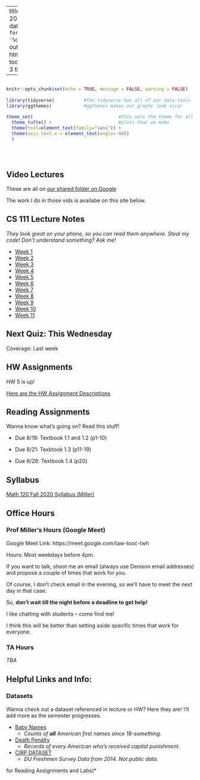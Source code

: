 
---
title: "CS 111 Fall 2020 Homepage"
date: "Updated: `r format(Sys.time(), '%d %B, %Y')`"
output: 
  html_document:
    toc: true
    toc_depth: 3
    theme: yeti

      
  
---

```r

                                                                          #
knitr::opts_chunk$set(echo = TRUE, message = FALSE, warning = FALSE)      #
                                                                          #
library(tidyverse)           #The tidyverse has all of our data tools     #
library(ggthemes)            #ggthemes makes our graphs look nicer        #
                                                                          # 
theme_set(                                #this sets the theme for all    #
  theme_tufte() +                         #plots that we make             #
  theme(text=element_text(family="sans")) + 
  theme(axis.text.x = element_text(angle=-90))                            #
  )                                                                       #
                                                                          #
                                                                          #
                                                                          #

```


## Video Lectures

These are all on [our shared folder on Google](https://drive.google.com/drive/folders/1ttByiga1W9uSIpLj9KSzFTDSzWaGwm8F?usp=sharing)

The work I do in those vids is availabe on this site below.  


## CS 111 Lecture Notes
*They look great on your phone, so you can read them anywhere.  Steal my code!  Don't understand something?  Ask me!*


- [Week 1](https://millera2.github.io/CS-111/Lec-01.html)
- [Week 2](https://millera2.github.io/CS-111/Lec-02.html)
- [Week 3](https://millera2.github.io/CS-111/Lec-03.html)
- [Week 4](https://millera2.github.io/CS-111/Lec-04.html)
- [Week 5](https://millera2.github.io/CS-111/Lec-05.html)
- [Week 6](https://millera2.github.io/CS-111/Lec-06.html)
- [Week 7](https://millera2.github.io/CS-111/Lec-07.html)
- [Week 8](https://millera2.github.io/CS-111/Lec-08.html)
- [Week 9](https://millera2.github.io/CS-111/Lec-09.html)
- [Week 10](https://millera2.github.io/CS-111/Lec-10.html)
- [Week 11](https://millera2.github.io/CS-111/Lec-11.html)



## Next Quiz: This Wednesday

Coverage:  Last week




## HW Assignments

HW 5 is up!


[Here are the HW Assignment Descriptions](https://millera2.github.io/CS-111/HW.html)

  

## Reading Assignments

Wanna know what's going on?  Read this stuff!

- Due 8/19: Textbook 1.1 and 1.2 (p1-10)

- Due 8/21: Texbtook 1.3 (p11-19)

- Due 8/28: Textbook 1.4 (p20)
  
## Syllabus

[Math 120 Fall 2020 Syllabus (Miller)](https://millera2.github.io/CS-111/CS-111-Fall2020-Miller.pdf)

## Office Hours 

### Prof Miller's Hours (Google Meet)

Google Meet Link: https://meet.google.com/taw-tooc-twh

Hours: Most weekdays before 4pm.

If you want to talk, shoot me an email (always use Denison email addresses) and propose a couple of times that work for you.

Of course, I don't check email in the evening, so we'll have to meet the next day in that case.

So, **don't wait till the night before a deadline to get help!**  

I like chatting with students -- come find me!

I think this will be better than setting aside specific times that work for everyone.




### TA Hours

*TBA*


## Helpful Links and Info:



### Datasets

Wanna check out a dataset referenced in lecture or HW?  Here they are!  I'll add more as the semester progresses. 

- [Baby Names](https://drive.google.com/file/d/1W5baem_xOJ9SVlaD_QHnXNdfA9dtBXaS/view?usp=sharing)
  - *Counts of **all** American first names since 18-something.*
- [Death Penalty](https://millera2.github.io/Data/death-penalty-data.csv)
  - *Records of every American who's received capital punishment.*
- [CIRP DATASET](https://drive.google.com/file/d/1-FxOfb3-Hm8DPKSpkqlHGZ91154xMW4s/view?usp=sharing)
  - *DU Freshmen Survey Data from 2014.  Not public data.*

for Reading Assignments and Labs)*



